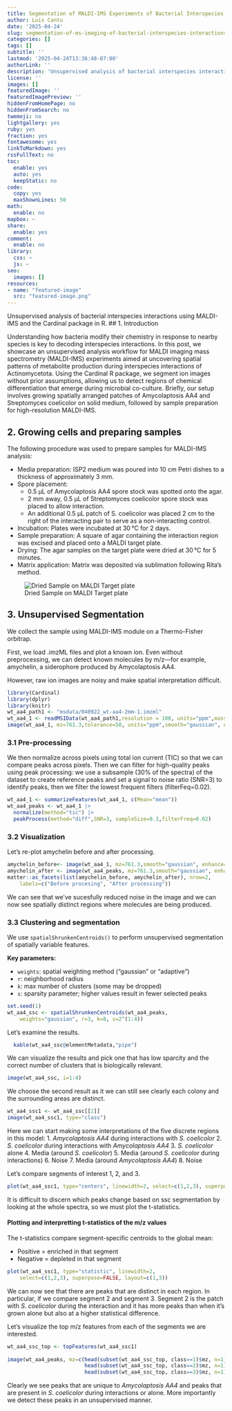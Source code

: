 ```yaml
---
title: Segmentation of MALDI-IMS Experiments of Bacterial Interspecies Interactions Using CardinalIMS
author: Luis Cantu
date: '2025-04-24'
slug: segmentation-of-ms-imaging-of-bacterial-interspecies-interactions
categories: []
tags: []
subtitle: ''
lastmod: '2025-04-24T13:36:48-07:00'
authorLink: ''
description: 'Unsupervised analysis of bacterial interspecies interactions using MALDI-IMS and the Cardinal package in R.'
license: ''
images: []
featuredImage: ''
featuredImagePreview: ''
hiddenFromHomePage: no
hiddenFromSearch: no
twemoji: no
lightgallery: yes
ruby: yes
fraction: yes
fontawesome: yes
linkToMarkdown: yes
rssFullText: no
toc:
  enable: yes
  auto: yes
  keepStatic: no
code:
  copy: yes
  maxShownLines: 50
math:
  enable: no
mapbox: ~
share:
  enable: yes
comment:
  enable: no
library:
  css: ~
  js: ~
seo:
  images: []
resources:
- name: "featured-image"
  src: "featured-image.png"  
---
```

Unsupervised analysis of bacterial interspecies interactions using MALDI-IMS and the Cardinal package in R.
<!-- more -->
## 1. Introduction

Understanding how bacteria modify their chemistry in response to nearby species is key to decoding interspecies interactions. In this post, we showcase an unsupervised analysis workflow for MALDI imaging mass spectrometry (MALDI-IMS) experiments aimed at uncovering spatial patterns of metabolite production during interspecies interactions of Actinomycetota. Using the Cardinal R package, we segment ion images without prior assumptions, allowing us to detect regions of chemical differentiation that emerge during microbial co-culture. Briefly, our setup involves growing spatially arranged patches of Amycolaptosis AA4 and Streptomyces coelicolor on solid medium, followed by sample preparation for high-resolution MALDI-IMS.

## 2. Growing cells and preparing samples

The following procedure was used to prepare samples for MALDI-IMS analysis:

- Media preparation: ISP2 medium was poured into 10 cm Petri dishes to a thickness of approximately 3 mm.
- Spore placement:
  - 0.5 µL of Amycolaptosis AA4 spore stock was spotted onto the agar.
  - 2 mm away, 0.5 µL of Streptomyces coelicolor spore stock was placed to allow interaction.
  - An additional 0.5 µL patch of S. coelicolor was placed 2 cm to the right of the interacting pair to serve as a non-interacting control.
- Incubation: Plates were incubated at 30 °C for 2 days.
- Sample preparation: A square of agar containing the interaction region was excised and placed onto a MALDI target plate.
- Drying: The agar samples on the target plate were dried at 30 °C for 5 minutes.
- Matrix application: Matrix was deposited via sublimation following Rita's method.

![Dried Sample on MALDI Target plate](Sample-prep.png "Dried Sample on MALDI Target plate")

## 3. Unsupervised Segmentation

We collect the sample using MALDI-IMS module on a Thermo-Fisher orbitrap. 

First, we load .imzML files and plot a known ion. Even without preprocessing, we can detect known molecules by m/z—for example, amychelin, a siderophore produced by Amycolaptosis AA4.

However, raw ion images are noisy and make spatial interpretation difficult.

```r
library(Cardinal)
library(dplyr)
library(knitr)
wt_aa4_path1 <- "msdata/040922_wt-aa4-2mm-1.imzml"
wt_aa4_1 <- readMSIData(wt_aa4_path1,resolution = 100, units="ppm",mass.range=c(150,1500))
image(wt_aa4_1, mz=761.3,tolerance=50, units="ppm",smooth="gaussian", enhance="histogram")
```

### 3.1 Pre-processing

We then normalize across pixels using total ion current (TIC) so that we can compare peaks across pixels. Then we can filter for high-quality peaks using peak processing: we use a subsample (30% of the spectra) of the dataset to create reference peaks and set a signal to noise ratio (SNR=3) to identify peaks, then we filter the lowest frequent filters (filterFeq=0.02).

```r
wt_aa4_1 <- summarizeFeatures(wt_aa4_1, c(Mean="mean"))
wt_aa4_peaks <- wt_aa4_1 |>
  normalize(method="tic") |>
  peakProcess(method="diff",SNR=3, sampleSize=0.3,filterFreq=0.02)
```

### 3.2 Visualization

Let’s re-plot amychelin before and after processing.
```r
amychelin_before<- image(wt_aa4_1, mz=761.3,smooth="gaussian", enhance="histogram")
amychelin_after <- image(wt_aa4_peaks, mz=761.3,smooth="gaussian", enhance="histogram")
matter::as_facets(list(amychelin_before, amychelin_after), nrow=2,
    labels=c("Before procesing", "After processing"))
```
We can see that we've sucesfully reduced noise in the image and we can now see spatially distinct regions where molecules are being produced.

### 3.3 Clustering and segmentation

We use `spatialShrunkenCentroids()` to perform unsupervised segmentation of spatially variable features.

**Key parameters:**

- `weights`: spatial weighting method ("gaussian" or "adaptive")
- `r`: neighborhood radius
- `k`: max number of clusters (some may be dropped)
- `s`: sparsity parameter; higher values result in fewer selected peaks

```r
set.seed(1)
wt_aa4_ssc <- spatialShrunkenCentroids(wt_aa4_peaks,
    weights="gaussian", r=3, k=8, s=2^(1:4))
```

Let’s examine the results.
```r
  kable(wt_aa4_ssc@elementMetadata,"pipe")
```


We can visualize the results and pick one that has low sparcity and the correct number of clusters that is biologically relevant.

```r
image(wt_aa4_ssc, i=1:4)
```

We choose the second result as it we can still see clearly each colony and the surrounding areas are distinct. 
```r
wt_aa4_ssc1 <- wt_aa4_ssc[[2]]
image(wt_aa4_ssc1, type="class")
```

Here we can start making some interpretations of the five discrete regions in this model:
  1. *Amycolaptosis AA4* during interactions with *S. coelicolor*
  2. *S. coelicolor* during interactions with *Amycolaptosis AA4*
  3. *S. coelicolor* alone
  4.  Media (around *S. coelicolor*)
  5. Media (around *S. coelicolor* during interactions)
  6. Noise
  7. Media (around *Amycolaptosis AA4*)
  8. Noise
  
Let’s compare segments of interest 1, 2, and 3.

```r
plot(wt_aa4_ssc1, type="centers", linewidth=2, select=c(1,2,3), superpose=FALSE, layout=c(1,3))
```

It is difficult to discern which peaks change based on ssc segmentation by looking at the whole spectra, so we must plot the t-statistics.

#### Plotting and interpretting t-statistics of the m/z values

The t-statistics compare segment-specific centroids to the global mean:

- Positive = enriched in that segment  
- Negative = depleted in that segment



```r
plot(wt_aa4_ssc1, type="statistic", linewidth=2,
    select=c(1,2,3), superpose=FALSE, layout=c(1,3))
```

We can now see that there are peaks that are distinct in each region. In particular, if we compare segment 2 and segment 3. Segment 2 is the patch with *S. coelicolor* during the interaction and it has more peaks than when it's grown alone but also at a higher statistical difference.

Let’s visualize the top m/z features from each of the segments we are interested.

```r
wt_aa4_ssc_top <- topFeatures(wt_aa4_ssc1)
     
image(wt_aa4_peaks, mz=c(head(subset(wt_aa4_ssc_top, class==1)$mz, n=1),
                         head(subset(wt_aa4_ssc_top, class==2)$mz, n=1),
                         head(subset(wt_aa4_ssc_top, class==3)$mz, n=1)), smooth="gaussian", enhance="histogram",layout=c(3,1))
```


Clearly we see peaks that are unique to *Amycolaptosis AA4* and peaks that are present in *S. coelicolor* during interactions or alone. More importantly we detect these peaks in an unsupervised manner.


